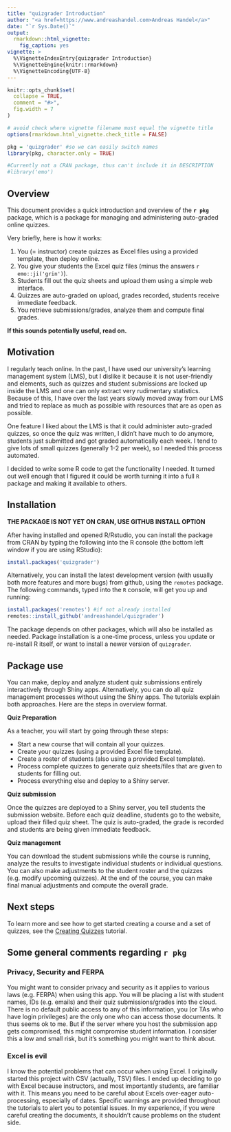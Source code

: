 ```yaml
---
title: "quizgrader Introduction"
author: "<a href=https://www.andreashandel.com>Andreas Handel</a>"
date: "`r Sys.Date()`"
output:
  rmarkdown::html_vignette:
    fig_caption: yes
vignette: >
  %\VignetteIndexEntry{quizgrader Introduction}
  %\VignetteEngine{knitr::rmarkdown}
  %\VignetteEncoding{UTF-8}
---
```



```r
knitr::opts_chunk$set(
  collapse = TRUE,
  comment = "#>",
  fig.width = 7
)

# avoid check where vignette filename must equal the vignette title
options(rmarkdown.html_vignette.check_title = FALSE)
```

```r
pkg = 'quizgrader' #so we can easily switch names
library(pkg, character.only = TRUE)
```


```r
#Currently not a CRAN package, thus can't include it in DESCRIPTION
#library('emo')
```



## Overview

This document provides a quick introduction and overview of the **`r pkg`** package, which is a package for managing and administering auto-graded online quizzes.

Very briefly, here is how it works:

1. You (= instructor) create quizzes as Excel files using a provided template, then deploy online.
2. You give your students the Excel quiz files (minus the answers `r emo::ji('grin')`).
3. Students fill out the quiz sheets and upload them using a simple web interface.
3. Quizzes are auto-graded on upload, grades recorded, students receive immediate feedback.
4. You retrieve submissions/grades, analyze them and compute final grades.

**If this sounds potentially useful, read on.**

## Motivation

I regularly teach online. In the past, I have used our university's learning management system (LMS), but I dislike it because it is not user-friendly and elements, such as quizzes and student submissions are locked up inside the LMS and one can only extract very rudimentary statistics. Because of this, I have over the last years slowly moved away from our LMS and tried to replace as much as possible with resources that are as open as possible.

One feature I liked about the LMS is that it could administer auto-graded quizzes, so once the quiz was written, I didn't have much to do anymore, students just submitted and got graded automatically each week. I tend to give lots of small quizzes (generally 1-2 per week), so I needed this process automated.

I decided to write some R code to get the functionality I needed. It turned out well enough that I figured it could be worth turning it into a full `R` package and making it available to others.


## Installation

**THE PACKAGE IS NOT YET ON CRAN, USE GITHUB INSTALL OPTION**

After having installed and opened R/Rstudio, you can install the package from CRAN by typing the following into the R console (the bottom left window if you are using RStudio):

```r
install.packages('quizgrader')
```



Alternatively, you can install the latest development version (with usually both more features and more bugs) from github, using the `remotes` package. The following commands, typed into the `R` console, will get you up and running:

```r
install.packages('remotes') #if not already installed
remotes::install_github('andreashandel/quizgrader')
```


The package depends on other packages, which will also be installed as needed. Package installation is a one-time process, unless you update or re-install R itself, or want to install a newer version of `quizgrader`. 


## Package use 

You can make, deploy and analyze student quiz submissions entirely interactively through Shiny apps. Alternatively, you can do all quiz management processes without using the Shiny apps. The tutorials explain both approaches. Here are the steps in overview format.

**Quiz Preparation**

As a teacher, you will start by going through these steps:

* Start a new course that will contain all your quizzes.
* Create your quizzes (using a provided Excel file template).
* Create a roster of students (also using a provided Excel template). 
* Process complete quizzes to generate quiz sheets/files that are given to students for filling out.
* Process everything else and deploy to a Shiny server.

**Quiz submission**

Once the quizzes are deployed to a Shiny server, you tell students the submission website. Before each quiz deadline, students go to the website, upload their filled quiz sheet. The quiz is auto-graded, the grade is recorded and students are being given immediate feedback.


**Quiz management**

You can download the student submissions while the course is running, analyze the results to investigate individual students or individual questions. You can also make adjustments to the student roster and the quizzes (e.g. modify upcoming quizzes). At the end of the course, you can make final manual adjustments and compute the overall grade.


## Next steps

To learn more and see how to get started creating a course and a set of quizzes, see the [Creating Quizzes](./articles/B_quiz_creation.html) tutorial.



## Some general comments regarding `r pkg`


### Privacy, Security and FERPA

You might want to consider privacy and security as it applies to various laws (e.g. FERPA) when using this app. You will be placing a list with student names, IDs (e.g. emails) and their quiz submissions/grades into the cloud. There is no default public access to any of this information, you (or TAs who have login privileges) are the only one who can access those documents. It thus seems ok to me. But if the server where you host the submission app gets compromised, this might compromise student information. I consider this a low and small risk, but it's something you might want to think about.


### Excel is evil

I know the potential problems that can occur when using Excel. I originally started this project with CSV (actually, TSV) files. I ended up deciding to go with Excel because instructors, and most importantly students, are familiar with it. This means you need to be careful about Excels over-eager auto-processing, especially of dates. Specific warnings are provided throughout the tutorials to alert you to potential issues. In my experience, if you were careful creating the documents, it shouldn't cause problems on the student side.






